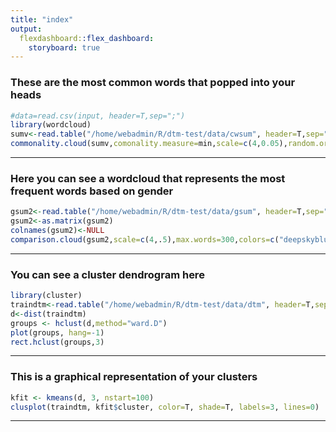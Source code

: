 ```yaml
---
title: "index"
output: 
  flexdashboard::flex_dashboard:
    storyboard: true
---
```



### These are the most common words that popped into your heads {data-commentary-width=0}

```r
#data=read.csv(input, header=T,sep=";")
library(wordcloud)
sumv<-read.table("/home/webadmin/R/dtm-test/data/cwsum", header=T,sep="")
commonality.cloud(sumv,comonality.measure=min,scale=c(4,0.05),random.order=F, colors = brewer.pal(6, "PuBuGn"))
```

*** 



### Here you can see a wordcloud that represents the most frequent words based on gender {data-commentary-width=0}

```r
gsum2<-read.table("/home/webadmin/R/dtm-test/data/gsum", header=T,sep="")
gsum2<-as.matrix(gsum2)
colnames(gsum2)<-NULL
comparison.cloud(gsum2,scale=c(4,.5),max.words=300,colors=c("deepskyblue3","firebrick2","darkorchid3"))

```

***

### You can see a cluster dendrogram here {data-commentary-width=0}

```r
library(cluster)
traindtm<-read.table("/home/webadmin/R/dtm-test/data/dtm", header=T,sep="")
d<-dist(traindtm)
groups <- hclust(d,method="ward.D")
plot(groups, hang=-1)
rect.hclust(groups,3)
```

*** 



### This is a graphical representation of your clusters {data-commentary-width=0}

```r
kfit <- kmeans(d, 3, nstart=100)
clusplot(traindtm, kfit$cluster, color=T, shade=T, labels=3, lines=0)
```

*** 

